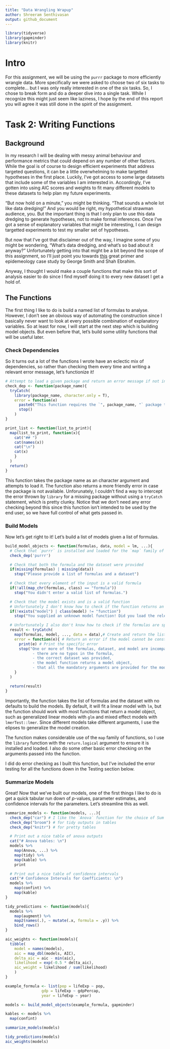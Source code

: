 ```yaml
---
title: "Data Wrangling Wrapup"
author: Shreeram Senthivasan
output: github_document
---
```


```r
library(tidyverse)
library(gapminder)
library(knitr)
```

# Intro

For this assignment, we will be using the `purrr` package to more efficiently wrangle data. More specifically we were asked to choose two of six tasks to complete... but I was only really interested in one of the six tasks. So, I chose to break form and do a deeper dive into a single task. While I recognize this might just seem like laziness, I hope by the end of this report you will agree it was still done in the spirit of the assignment.

# Task 2: Writing Functions

## Background

In my research I will be dealing with messy animal behaviour and performance metrics that could depend on any number of other factors. While the goal is of course to design efficient experiments that address targeted questions, it can be a little overwhelming to make targetted hypotheses in the first place. Luckily, I've got access to some large datasets that include some of the variables I am interested in. Accordingly, I've gotten into using AIC scores and weights to fit many different models to these datasets to help plan my future experiments.

"But now hold on a minute," you might be thinking. "That sounds a whole lot like data dredging!" And you would be right, my hypothetical strawman audience, you. But the important thing is that I only plan to use this data dredging to generate hypotheses, not to make formal inferences. Once I've got a sense of explanatory variables that might be interesting, I can design targetted experiments to test my smaller set of hypotheses.

But now that I've got that disclaimer out of the way, I imagine some of you might be wondering, "What's data dredging, and what's so bad about it anyway?" Unfortunately getting into that might be a bit beyond the scope of this assignment, so I'll just point you towards [this](https://www.ncbi.nlm.nih.gov/pmc/articles/PMC1124898/) great primer and epidemeology case study by George Smith and Shah Ebrahim.

Anyway, I thought I would make a couple functions that make this sort of analysis easier to do since I find myself doing it to every new dataset I get a hold of.

## The Functions

The first thing I like to do is build a named list of formulas to analyse. However, I don't see an obvious way of automating the construction since I basically never want to look at every possible combination of explanatory variables. So at least for now, I will start at the next step which is building model objects. But even before that, let's build some utility functions that will be useful later.

### Check Dependencies

So it turns out a lot of the functions I wrote have an eclectic mix of dependencies, so rather than checking them every time and writing a relevant error message, let's functionize it!

```r
# Attempt to load a given package and return an error message if not installed
check_dep <- function(package_name){
  tryCatch(
    library(package_name, character.only = T),
    error = function(e)
      paste0("This function requires the `", package_name, "` package to be installed. Please install it with: `install.packages('", package_name, "')` and try again!") %>%
      stop()
    )
}
```

```r
print_list <- function(list_to_print){
  map(list_to_print, function(x){
    cat("## ")
    cat(names(x))
    cat("\n")
    cat(x)
    }
  )
  return()
}
```


This function takes the package name as an character argument and attempts to load it. The function also returns a more friendly error in case the package is not available. Unforunately, I couldn't find a way to intercept the error thrown by `library` for a missing package without using a `tryCatch` statement, which is pretty clunky. Notice that we don't need any error checking beyond this since this function isn't intended to be used by the end user, so we have full control of what gets passed in.


### Build Models

Now let's get right to it! Let's build a list of models given a list of formulas.

```r
build_model_objects <- function(formulas, data, model = lm, ...){
  # Check that `purrr` is installed and loaded for the `map` family of functions
  check_dep('purrr')

  # Check that both the formula and the dataset were provided
  if(missing(formulas) | missing(data))
    stop("Please provide a list of formulas and a dataset")

  # Check that every element of the input is a valid formula
  if(!all(map_chr(formulas, class) == "formula"))
    stop("You didn't enter a valid list of formulas.")

  # Check that the model exists and is a valid function
  # Unfortunately I don't know how to check if the function returns an arbitrary model object, so that is handled clunkily later
  if(!exists("model") | class(model) != "function")
    stop("You supplied an unknown model function! Did you load the relevant packages?")

  # Unfortunately I also don't know how to check if the formulas are specifically valid for the given dataset. I use `tryCatch` to handle this and the previous problem
  result <- tryCatch(
    map(formulas, model, ..., data = data),# Create and return the list of model objects
    error = function(e){ # Return an error if the model cannot be constructed
      print(e) # Print the specific error
      stop("One or more of the formulas, dataset, and model are incompatible. Please double check that:\n
            - there are no typos in the formula,
            - the correct dataset was provided,
            - the model function returns a model object,
            - that all the mandatory arguments are provided for the model.")
    }
  )

  return(result)
}
```

Importantly, the function takes the list of formulas and the dataset with no defaults to build the models. By default, it will fit a linear model with `lm`, but the function should work with most functions that return a model object, such as generalized linear models with `glm` and mixed effect models with `lmerTest::lmer`. Since different models take different arguments, I use the elipses to generalize the model creation.

The function makes considerable use of the `map` family of functions, so I use the `library` function with the `return.logical` argument to ensure it is installed and loaded. I also do some other basic error checking on the arguments passed into the function.

I did do error checking as I built this function, but I've included the error testing for all the functions down in the Testing section below.

### Summarize Models

Great! Now that we've built our models, one of the first things I like to do is get a quick tabular run down of *p*-values, parameter estimates, and confidence intervals for the parameters. Let's streamline this as well.

```r
summarize_models <- function(models, ...){
  check_dep("car") # I like the `Anova` function for the choice of Sum of Square types
  check_dep("broom") # for tidy outputs in tables
  check_dep("knitr") # for pretty tables

  # Print out a nice table of anova outputs
  cat("# Anova tables: \n")
  models %>%
    map(Anova, ...) %>%
    map(tidy) %>%
    map(kable) %>%
    print

  # Print out a nice table of confidence intervals
  cat("# Confidence Intervals for Coefficients: \n")
  models %>%
    map(confint) %>%
    map(kable)
}
```

```r
tidy_predictions <- function(models){
  models %>%
    map(augment) %>%
    map2(names(.), ~ mutate(.x, formula = .y)) %>%
    bind_rows()
}

aic_weights <- function(models){
  tibble(
    model = names(models),
    aic = map_dbl(models, AIC),
    delta_aic = aic - min(aic),
    likelihood = exp(-0.5 * delta_aic),
    aic_weight = likelihood / sum(likelihood)
    )
}
```

```r
example_formula <- list(pop = lifeExp ~ pop,
                gdp = lifeExp ~ gdpPercap,
                year = lifeExp ~ year)

models <- build_model_objects(example_formula, gapminder)

kables <- models %>%
  map(confint)

summarize_models(models)

tidy_predictions(models)
aic_weights(models)
```
